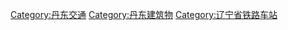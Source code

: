 [[Category:丹东交通|Category:丹东交通]]
[[Category:丹东建筑物|Category:丹东建筑物]]
[[Category:辽宁省铁路车站|Category:辽宁省铁路车站]]